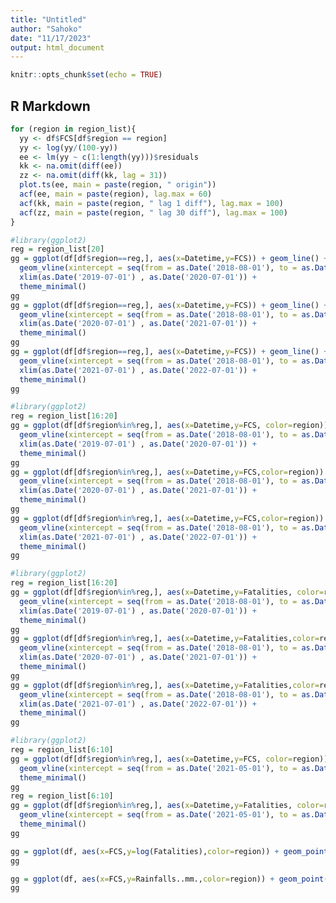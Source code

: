 ```yaml
---
title: "Untitled"
author: "Sahoko"
date: "11/17/2023"
output: html_document
---
```


```r
knitr::opts_chunk$set(echo = TRUE)
```

## R Markdown
```r
for (region in region_list){
  yy <- df$FCS[df$region == region]
  yy <- log(yy/(100-yy))
  ee <- lm(yy ~ c(1:length(yy)))$residuals
  kk <- na.omit(diff(ee))
  zz <- na.omit(diff(kk, lag = 31))
  plot.ts(ee, main = paste(region, " origin")) 
  acf(ee, main = paste(region), lag.max = 60)
  acf(kk, main = paste(region, " lag 1 diff"), lag.max = 100)
  acf(zz, main = paste(region, " lag 30 diff"), lag.max = 100)
}
```
```r
#library(ggplot2)
reg = region_list[20]
gg = ggplot(df[df$region==reg,], aes(x=Datetime,y=FCS)) + geom_line() + 
  geom_vline(xintercept = seq(from = as.Date('2018-08-01'), to = as.Date('2022-04-30'), by = '1 month')) +
  xlim(as.Date('2019-07-01') , as.Date('2020-07-01')) +
  theme_minimal()
gg
gg = ggplot(df[df$region==reg,], aes(x=Datetime,y=FCS)) + geom_line() + 
  geom_vline(xintercept = seq(from = as.Date('2018-08-01'), to = as.Date('2022-04-30'), by = '1 month')) +
  xlim(as.Date('2020-07-01') , as.Date('2021-07-01')) +
  theme_minimal()
gg
gg = ggplot(df[df$region==reg,], aes(x=Datetime,y=FCS)) + geom_line() + 
  geom_vline(xintercept = seq(from = as.Date('2018-08-01'), to = as.Date('2022-04-30'), by = '1 month')) +
  xlim(as.Date('2021-07-01') , as.Date('2022-07-01')) +
  theme_minimal()
gg

```

```r
#library(ggplot2)
reg = region_list[16:20]
gg = ggplot(df[df$region%in%reg,], aes(x=Datetime,y=FCS, color=region)) + geom_line() + 
  geom_vline(xintercept = seq(from = as.Date('2018-08-01'), to = as.Date('2022-04-30'), by = '1 month')) +
  xlim(as.Date('2019-07-01') , as.Date('2020-07-01')) +
  theme_minimal()
gg
gg = ggplot(df[df$region%in%reg,], aes(x=Datetime,y=FCS,color=region)) + geom_line() + 
  geom_vline(xintercept = seq(from = as.Date('2018-08-01'), to = as.Date('2022-04-30'), by = '1 month')) +
  xlim(as.Date('2020-07-01') , as.Date('2021-07-01')) +
  theme_minimal()
gg
gg = ggplot(df[df$region%in%reg,], aes(x=Datetime,y=FCS,color=region)) + geom_line() + 
  geom_vline(xintercept = seq(from = as.Date('2018-08-01'), to = as.Date('2022-04-30'), by = '1 month')) +
  xlim(as.Date('2021-07-01') , as.Date('2022-07-01')) +
  theme_minimal()
gg

```
```r
#library(ggplot2)
reg = region_list[16:20]
gg = ggplot(df[df$region%in%reg,], aes(x=Datetime,y=Fatalities, color=region)) + geom_line() + 
  geom_vline(xintercept = seq(from = as.Date('2018-08-01'), to = as.Date('2022-04-30'), by = '1 month')) +
  xlim(as.Date('2019-07-01') , as.Date('2020-07-01')) +
  theme_minimal()
gg
gg = ggplot(df[df$region%in%reg,], aes(x=Datetime,y=Fatalities,color=region)) + geom_line() + 
  geom_vline(xintercept = seq(from = as.Date('2018-08-01'), to = as.Date('2022-04-30'), by = '1 month')) +
  xlim(as.Date('2020-07-01') , as.Date('2021-07-01')) +
  theme_minimal()
gg
gg = ggplot(df[df$region%in%reg,], aes(x=Datetime,y=Fatalities,color=region)) + geom_line() + 
  geom_vline(xintercept = seq(from = as.Date('2018-08-01'), to = as.Date('2022-04-30'), by = '1 month')) +
  xlim(as.Date('2021-07-01') , as.Date('2022-07-01')) +
  theme_minimal()
gg

```
```r
#library(ggplot2)
reg = region_list[6:10]
gg = ggplot(df[df$region%in%reg,], aes(x=Datetime,y=FCS, color=region)) + geom_line() + 
  geom_vline(xintercept = seq(from = as.Date('2021-05-01'), to = as.Date('2022-04-30'), by = '1 month')) +
  theme_minimal()
gg
reg = region_list[6:10]
gg = ggplot(df[df$region%in%reg,], aes(x=Datetime,y=Fatalities, color=region)) + geom_line() + 
  geom_vline(xintercept = seq(from = as.Date('2021-05-01'), to = as.Date('2022-04-30'), by = '1 month')) +
  theme_minimal()
gg
```

```r
gg = ggplot(df, aes(x=FCS,y=log(Fatalities),color=region)) + geom_point()+theme_minimal()
gg

gg = ggplot(df, aes(x=FCS,y=Rainfalls..mm.,color=region)) + geom_point()+theme_minimal()
gg
```

